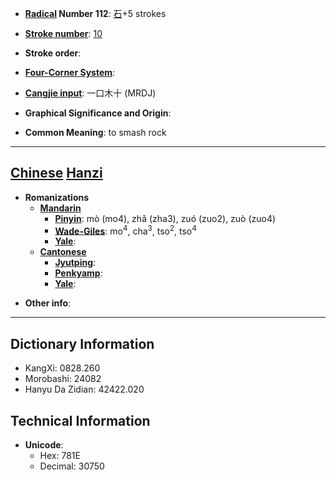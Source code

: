 * '''[[Wiktionary:Chinese radical index| Radical]] Number 112''': [[Wiktionary:Chinese radical index 石|石]]+5 strokes

* '''[[Wiktionary:Chinese total strokes index|Stroke number]]''': [[Wiktionary:Chinese total strokes index 10|10]]

* '''Stroke order''': 

* '''[[Wiktionary:Chinese four corner index|Four-Corner System]]''': 

* '''[[Wiktionary:Chinese Cangjie index|Cangjie input]]''': 一口木十 (MRDJ)

* '''Graphical Significance and Origin''': 

* '''Common Meaning''': to smash rock

----

== [[Chinese]] [[Hanzi]] ==

* '''Romanizations'''
** '''[[Mandarin]]'''
*** '''[[Pinyin]]''': mò (mo4), zhǎ (zha3), zuó (zuo2), zuò (zuo4)
*** '''[[Wade-Giles]]''': mo<sup>4</sup>, cha<sup>3</sup>, tso<sup>2</sup>, tso<sup>4</sup>
*** '''[[Yale]]''': 
** '''[[Cantonese]]'''
*** '''[[Jyutping]]''':
*** '''[[Penkyamp]]''': 
*** '''[[Yale]]''': 

* '''Other info''': 

----

== Dictionary Information ==

* KangXi: 0828.260
* Morobashi: 24082
* Hanyu Da Zidian: 42422.020

== Technical Information ==

* '''Unicode''':
** Hex: 781E
** Decimal: 30750
